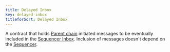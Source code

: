 ```yaml
---
title: Delayed Inbox
key: delayed-inbox
titleforSort: Delayed Inbox
---
```


A contract that holds [Parent chain](/intro/glossary#parent-chain) initiated messages to be eventually included in the [Sequencer Inbox](/intro/glossary#sequencer). Inclusion of messages doesn't depend on the [Sequencer](/intro/glossary#sequencer).
